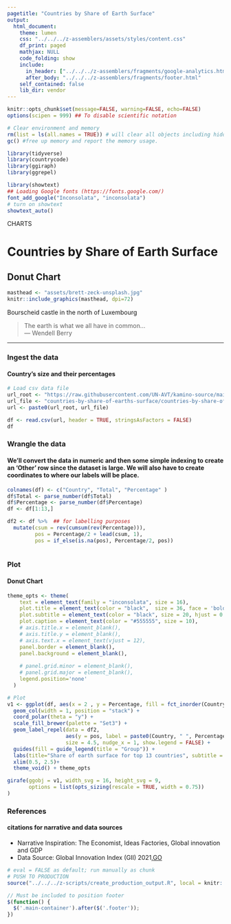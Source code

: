 ```yaml
---
pagetitle: "Countries by Share of Earth Surface"
output: 
  html_document:
    theme: lumen
    css: "../../../z-assemblers/assets/styles/content.css"
    df_print: paged
    mathjax: NULL
    code_folding: show
    include:
      in_header: ["../../../z-assemblers/fragments/google-analytics.html", "../../../z-assemblers/fragments/header.html"]
      after_body: "../../../z-assemblers/fragments/footer.html"
    self_contained: false
    lib_dir: vendor
---
```


```r

knitr::opts_chunk$set(message=FALSE, warning=FALSE, echo=FALSE)
options(scipen = 999) ## To disable scientific notation

# Clear environment and memory
rm(list = ls(all.names = TRUE)) # will clear all objects including hidden objects.
gc() #free up memory and report the memory usage.

library(tidyverse)
library(countrycode)
library(ggiraph)
library(ggrepel)

library(showtext)
## Loading Google fonts (https://fonts.google.com/)
font_add_google("Inconsolata", "inconsolata")
# turn on showtext
showtext_auto()

```

<div class="activity">
CHARTS  
</div>

# Countries by Share of Earth Surface
## Donut Chart

```r

masthead <- "assets/brett-zeck-unsplash.jpg"
knitr::include_graphics(masthead, dpi=72)

```

<div class="figure-text">Bourscheid castle in the north of Luxembourg</div>

> The earth is what we all have in common...\
--- Wendell Berry\

***


### Ingest the data
#### Country's size and their percentages 

```r

# Load csv data file
url_root <- "https://raw.githubusercontent.com/UN-AVT/kamino-source/main/sources/0-shared/data/"
url_file <- "countries-by-share-of-earths-surface/countries-by-share-of-earths-surface.csv"
url <- paste0(url_root, url_file)

df <- read.csv(url, header = TRUE, stringsAsFactors = FALSE)
df

```


### Wrangle the data
#### We'll convert the data in numeric and then some simple indexing to create an 'Other' row since the dataset is large. We will also have to create coordinates to where our labels will be place.


```r

colnames(df) <- c("Country", "Total", "Percentage" )
df$Total <- parse_number(df$Total)
df$Percentage <- parse_number(df$Percentage)
df <- df[1:13,]

df2 <- df %>%  ## for labelling purposes
  mutate(csum = rev(cumsum(rev(Percentage))), 
         pos = Percentage/2 + lead(csum, 1),
         pos = if_else(is.na(pos), Percentage/2, pos))
  

```


### Plot
#### Donut Chart


```r

theme_opts <- theme(
    text = element_text(family = "inconsolata", size = 16), 
    plot.title = element_text(color = "black",  size = 36, face = 'bold', hjust = 0.5 ),
    plot.subtitle = element_text(color = "black", size = 20, hjust = 0.5, margin=margin(0,0,40,0)),
    plot.caption = element_text(color = "#555555", size = 10),
    # axis.title.x = element_blank(),
    # axis.title.y = element_blank(),
    # axis.text.x = element_text(vjust = 12),
    panel.border = element_blank(),
    panel.background = element_blank(),
    
    # panel.grid.minor = element_blank(),
    # panel.grid.major = element_blank(),
    legend.position='none'
  )

# Plot
v1 <- ggplot(df, aes(x = 2 , y = Percentage, fill = fct_inorder(Country))) +
  geom_col(width = 1, position = "stack") +
  coord_polar(theta = "y") +
  scale_fill_brewer(palette = "Set3") +
  geom_label_repel(data = df2,
                   aes(y = pos, label = paste0(Country, " ", Percentage, "%")),
                   size = 4.5, nudge_x = 1, show.legend = FALSE) +
  guides(fill = guide_legend(title = "Group")) +
  labs(title="Share of earth surface for top 13 countries", subtitle = "Percentage relative to global share")+
  xlim(0.5, 2.5)+
  theme_void() + theme_opts

girafe(ggobj = v1, width_svg = 16, height_svg = 9,
       options = list(opts_sizing(rescale = TRUE, width = 0.75))
)

```


### References
#### citations for narrative and data sources

* Narrative Inspiration: The Economist, Ideas Factories, Global innovation and GDP
* Data Source: Global Innovation Index (GII) 2021,[GO](https://www.globalinnovationindex.org/analysis-indicator){target="_blank"}


```r

# eval = FALSE as default; run manually as chunk
# PUSH TO PRODUCTION
source("../../../z-scripts/create_production_output.R", local = knitr::knit_global())

```


```js

// Must be included to position footer
$(function() {
  $('.main-container').after($('.footer'));
})

```



